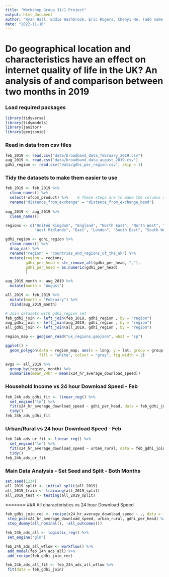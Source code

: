 ```yaml
---
title: "Workshop Group 31/1 Project"
output: html_document
author: "Ryan Hall, Eddie Washbrook, Eric Rogers, Chenyi He, (add name here)"
date: "2022-11-16"
---
```

# Do geographical location and characteristics have an effect on internet quality of life in the UK? An analysis of and comparison between two months in 2019

### Load required packages

```r
library(tidyverse)
library(tidymodels)
library(janitor)
library(geojsonio)
```

### Read in data from csv files

```r

feb_2019 <- read.csv("data/broadband_data_february_2019.csv")
aug_2019 <- read.csv("data/broadband_data_august_2019.csv")
gdhi_region <- read.csv("data/gdhi_per_region.csv", skip = 1)

```

### Tidy the datasets to make them easier to use

```r
feb_2019 <- feb_2019 %>%
  clean_names() %>%
  select(-ofcom_product) %>%    # These steps are to make the columns match the August dataset.
  rename("distance_from_exchange" = "distance_from_exchange_band")
  
aug_2019 <- aug_2019 %>%
  clean_names()

regions <- c("United Kingdom", "England", "North East", "North West", "Yorkshire & Humber", "East Midlands", 
             "West Midlands", "East", "London", "South East", "South West", "Wales", "Scotland", "Northern Ireland")

gdhi_region <- gdhi_region %>%
  clean_names() %>%
  drop_na() %>%
  rename("region" = "countries_and_regions_of_the_uk") %>%
  mutate(region = regions,
         gdhi_per_head = str_remove_all(gdhi_per_head, ","),
         gdhi_per_head = as.numeric(gdhi_per_head)
         )

aug_2019_month <- aug_2019 %>%
  mutate(month = "August")

all_2019 <- feb_2019 %>%
  mutate(month = "February") %>%
  rbind(aug_2019_month)

# Join datasets with gdhi_region set
feb_gdhi_join <- left_join(feb_2019, gdhi_region , by = "region")
aug_gdhi_join <- left_join(aug_2019, gdhi_region , by = "region")
all_gdhi_join <- left_join(all_2019, gdhi_region , by = "region")

```

```r

region_map <- geojson_read("uk_regions.geojson", what = "sp")

ggplot() +
  geom_polygon(data = region_map, aes(x = long, y = lat, group = group), 
               fill = "white", colour = "grey", fig.width = 2) 

avgs <- all_2019 %>%
  group_by(region, month) %>%
  summarise(mean_24hr = mean(x24_hr_average_download_speed))

```

### Household Income vs 24 hour Download Speed - Feb
```r
feb_24h_ads_gdhi_fit <- linear_reg() %>%
  set_engine("lm") %>%
  fit(x24_hr_average_download_speed ~ gdhi_per_head, data = feb_gdhi_join) %>%
  tidy()
feb_24h_ads_gdhi_fit
```

### Urban/Rural vs 24 hour Download Speed - Feb
```r
feb_24h_ads_ur_fit <- linear_reg() %>%
  set_engine("lm") %>%
  fit(x24_hr_average_download_speed ~ urban_rural, data = feb_gdhi_join) %>%
  tidy()
feb_24h_ads_ur_fit
```

### Main Data Analysis - Set Seed and Split - Both Months
```r
set.seed(1234)
all_2019_split <- initial_split(all_2019)
all_2019_train <- training(all_2019_split)
all_2019_test <- testing(all_2019_split)
```
=======
### All characteristics vs 24 hour Download Speed
```r
feb_gdhi_join_rec <- recipe(x24_hr_average_download_speed ~ ., data = feb_gdhi_join) %>%
 step_pca(x24_hr_average_download_speed, urban_rural, gdhi_per_head) %>%
 step_dummy(all_nominal(), -all_outcomes()) 

feb_24h_ads_all <- logistic_reg() %>%
 set_engine('glm')

feb_24h_ads_all_wflow <- workflow() %>% 
 add_model(feb_24h_ads_all) %>% 
 add_recipe(feb_gdhi_join_rec)

feb_24h_ads_all_fit <- feb_24h_ads_all_wflow %>% 
 fit(data = feb_gdhi_join)
```
